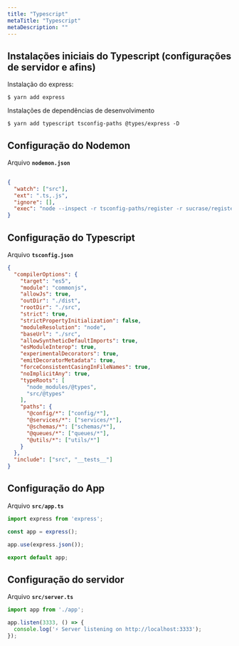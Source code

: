 ```yaml
---
title: "Typescript"
metaTitle: "Typescript"
metaDescription: ""
---
```


## Instalações iniciais do Typescript (configurações de servidor e afins)

Instalação do express:

```shell
$ yarn add express
```

Instalações de dependências de desenvolvimento

```shell
$ yarn add typescript tsconfig-paths @types/express -D
```

## Configuração do Nodemon

Arquivo **`nodemon.json`**

```json
 
{
  "watch": ["src"],
  "ext": ".ts,.js",
  "ignore": [],
  "exec": "node --inspect -r tsconfig-paths/register -r sucrase/register"
}
```

## Configuração do Typescript

Arquivo **`tsconfig.json`**

```json
{
  "compilerOptions": {
    "target": "es5",
    "module": "commonjs",
    "allowJs": true,
    "outDir": "./dist",
    "rootDir": "./src",
    "strict": true,
    "strictPropertyInitialization": false,
    "moduleResolution": "node",
    "baseUrl": "./src",
    "allowSyntheticDefaultImports": true,
    "esModuleInterop": true,
    "experimentalDecorators": true,
    "emitDecoratorMetadata": true,
    "forceConsistentCasingInFileNames": true,
    "noImplicitAny": true,
    "typeRoots": [
      "node_modules/@types",
      "src/@types"
    ],
    "paths": {
      "@config/*": ["config/*"],
      "@services/*": ["services/*"],
      "@schemas/*": ["schemas/*"],
      "@queues/*": ["queues/*"],
      "@utils/*": ["utils/*"]
    }
  },
  "include": ["src", "__tests__"]
}
```

## Configuração do App

Arquivo **`src/app.ts`**

```ts
import express from 'express';

const app = express();

app.use(express.json());

export default app;
```


## Configuração do servidor

Arquivo **`src/server.ts`**

```ts
import app from './app';

app.listen(3333, () => {
  console.log('⚡️ Server listening on http://localhost:3333');
});

```